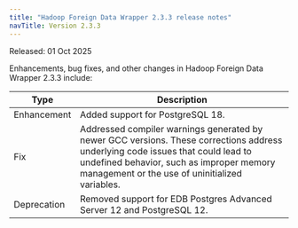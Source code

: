 ```yaml
---
title: "Hadoop Foreign Data Wrapper 2.3.3 release notes"
navTitle: Version 2.3.3
---
```


Released: 01 Oct 2025

Enhancements, bug fixes, and other changes in Hadoop Foreign Data Wrapper 2.3.3 include:

| Type        | Description                                                                                                                                                                                                                    |
|-------------|--------------------------------------------------------------------------------------------------------------------------------------------------------------------------------------------------------------------------------|
| Enhancement | Added support for PostgreSQL 18.                                                                                                                                                                                               |
| Fix         | Addressed compiler warnings generated by newer GCC versions. These corrections address underlying code issues that could lead to undefined behavior, such as improper memory management or the use of uninitialized variables. |
| Deprecation | Removed support for EDB Postgres Advanced Server 12 and PostgreSQL 12.                                                                                                                                                         |
